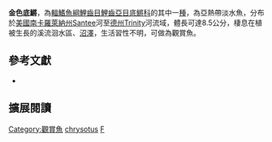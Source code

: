 {{Speciesbox
| name = 金色底鱂
| image = Fundulus chrysotus UMFS 2.jpg
| image_width = 200px
| image_caption = 
| status = LC
| status_system = IUCN3.1
| genus = Fundulus
| species = chrysotus
| authority = Günther, 1866
| synonyms = *''Haplochilus chrysotus'', Günther, 1866
*''Gambusia arlingtonia'', Goode & Bean, 1879
*''Fundulus arlingtonius'', Goode & Bean, 1879
*''Zygonectes henshalli'', Jordan, 1880
*''Fundulus henshalli'', Jordan, 1880
}}
'''金色底鱂'''，為[[輻鰭魚綱|輻鰭魚綱]][[鯉齒目|鯉齒目]][[鯉齒亞目|鯉齒亞目]][[底鱂科|底鱂科]]的其中一[[種|種]]，為亞熱帶淡水魚，分布於[[美國|美國]][[南卡羅萊納州|南卡羅萊納州]]Santee河至[[德克萨斯州|德州]]Trinity河流域，體長可達8.5公分，棲息在植被生長的溪流洄水區、[[沼澤|沼澤]]，生活習性不明，可做為觀賞魚。

== 參考文獻 ==
*{{FishBase_species|genus=Fundulus|species=chrysotus|year=2014|month=10}}

== 擴展閱讀 ==
{{refbegin}}
{{wikispecies-inline|Fundulus chrysotus}}
{{refend}}
{{Taxonbar|from=Q2701635}}

[[Category:觀賞魚|Category:觀賞魚]]
[[Category:底鱂屬|chrysotus]]
[[Category:1866年描述的魚類|F]]


{{魚類小作品}}